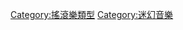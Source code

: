 {{catmore}}
{{Commonscat|Psychedelic rock}}

[[Category:搖滾樂類型|Category:搖滾樂類型]]
[[Category:迷幻音樂|Category:迷幻音樂]]